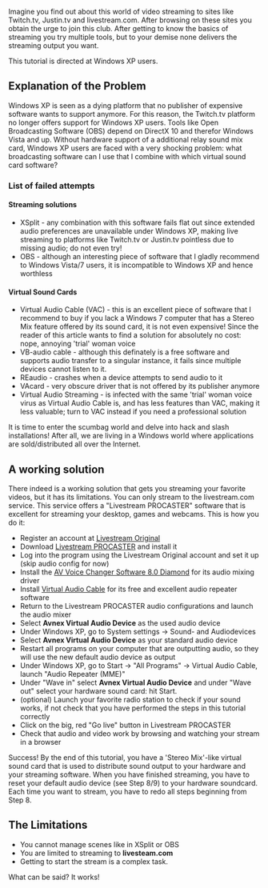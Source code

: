 Imagine you find out about this world of video streaming to sites like Twitch.tv, Justin.tv and livestream.com. After browsing on these sites you obtain the urge to join this club. After getting to know the basics of streaming you try multiple tools, but to your demise none delivers the streaming output you want.

This tutorial is directed at Windows XP users.

==Explanation of the Problem==
Windows XP is seen as a dying platform that no publisher of expensive software wants to support anymore. For this reason, the Twitch.tv platform no longer offers support for Windows XP users. Tools like Open Broadcasting Software (OBS) depend on DirectX 10 and therefor Windows Vista and up. Without hardware support of a additional relay sound mix card, Windows XP users are faced with a very shocking problem: what broadcasting software can I use that I combine with which virtual sound card software?

===List of failed attempts===
====Streaming solutions====
* XSplit - any combination with this software fails flat out since extended audio preferences are unavailable under Windows XP, making live streaming to platforms like Twitch.tv or Justin.tv pointless due to missing audio; do not even try!
* OBS - although an interesting piece of software that I gladly recommend to Windows Vista/7 users, it is incompatible to Windows XP and hence worthless
====Virtual Sound Cards====
* Virtual Audio Cable (VAC) - this is an excellent piece of software that I recommend to buy if you lack a Windows 7 computer that has a Stereo Mix feature offered by its sound card, it is not even expensive! Since the reader of this article wants to find a solution for absolutely no cost: nope, annoying 'trial' woman voice
* VB-audio cable - although this definately is a free software and supports audio transfer to a singular instance, it fails since multiple devices cannot listen to it.
* REaudio - crashes when a device attempts to send audio to it
* VAcard - very obscure driver that is not offered by its publisher anymore
* Virtual Audio Streaming - is infected with the same 'trial' woman voice virus as Virtual Audio Cable is, and has less features than VAC, making it less valuable; turn to VAC instead if you need a professional solution

It is time to enter the scumbag world and delve into hack and slash installations! After all, we are living in a Windows world where applications are sold/distributed all over the Internet.

==A working solution==
There indeed is a working solution that gets you streaming your favorite videos, but it has its limitations. You can only stream to the livestream.com service. This service offers a "Livestream PROCASTER" software that is excellent for streaming your desktop, games and webcams. This is how you do it:

* Register an account at [http://livestream.com Livestream Original]
* Download [http://new.livestream.com/broadcast-live/encoder Livestream PROCASTER] and install it
* Log into the program using the Livestream Original account and set it up (skip audio config for now)
* Install the [http://www.audio4fun.com/voice-over.htm AV Voice Changer Software 8.0 Diamond] for its audio mixing driver
* Install [http://software.muzychenko.net/eng/vac.htm Virtual Audio Cable] for its free and excellent audio repeater software
* Return to the Livestream PROCASTER audio configurations and launch the audio mixer
* Select '''Avnex Virtual Audio Device''' as the used audio device
* Under Windows XP, go to System settings -> Sound- and Audiodevices
* Select '''Avnex Virtual Audio Device''' as your standard audio device
* Restart all programs on your computer that are outputting audio, so they will use the new default audio device as output
* Under Windows XP, go to Start -> "All Programs" -> Virtual Audio Cable, launch "Audio Repeater (MME)"
* Under "Wave in" select '''Avnex Virtual Audio Device''' and under "Wave out" select your hardware sound card: hit Start.
* (optional) Launch your favorite radio station to check if your sound works, if not check that you have performed the steps in this tutorial correctly
* Click on the big, red "Go live" button in Livestream PROCASTER
* Check that audio and video work by browsing and watching your stream in a browser

Success! By the end of this tutorial, you have a 'Stereo Mix'-like virtual sound card that is used to distribute sound output to your hardware and your streaming software. When you have finished streaming, you have to reset your default audio device (see Step 8/9) to your hardware soundcard. Each time you want to stream, you have to redo all steps beginning from Step 8.

==The Limitations==
* You cannot manage scenes like in XSplit or OBS
* You are limited to streaming to '''livesteam.com'''
* Getting to start the stream is a complex task.

What can be said? It works!